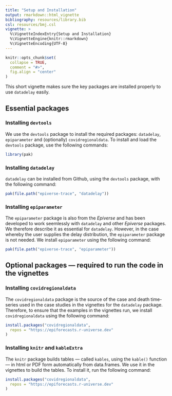 ```yaml
---
title: "Setup and Installation"
output: rmarkdown::html_vignette
bibliography: resources/library.bib
csl: resources/bmj.csl
vignette: >
  %\VignetteIndexEntry{Setup and Installation}
  %\VignetteEngine{knitr::rmarkdown}
  %\VignetteEncoding{UTF-8}
---
```


```r
knitr::opts_chunk$set(
  collapse = TRUE,
  comment = "#>",
  fig.align = "center"
)
```

This short vignette makes sure the key packages are installed properly to use
`datadelay` easily. 

## Essential packages
### Installing `devtools`
We use the `devtools` package to install the required packages: `datadelay`, 
`epiparameter` and (optionally) `covidregionaldata`. To install and load the
`devtools` package, use the following commands:

```r
library(pak)
```


### Installing `datadelay`
`datadelay` can be installed from Github, using the `devtools` package, with the
following command:

```r
pak(file.path("epiverse-trace", "datadelay"))
```
### Installing `epiparameter`
The `epiparameter` package is also from the *Epiverse* and has been developed to
work seemlessly with `datadelay` and other *Epiverse* packages. We therefore 
describe it as essential for `datadelay`. However, in the case whereby the user 
supplies the delay distribution, the `epiparameter` package is not needed. We 
install `epiparameter` using the following command:

```r
pak(file.path("epiverse-trace", "epiparameter"))
```

## Optional packages — required to run the code in the vignettes
### Installing `covidregionaldata`
The `covidregionaldata` package is the source of the case and death time-series
used in the case studies in the vignettes for the `datadelay` package. 
Therefore, to ensure that the examples in the vignettes run, we install 
`covidregionaldata` using the following command:

```r
install.packages("covidregionaldata",
  repos = "https://epiforecasts.r-universe.dev"
)
```

### Installing `knitr` and `kableExtra`
The `knitr` package builds tables — called `kables`, using the `kable()` 
function — in html or PDF form automatically from data.frames. We use it in the 
vignettes to build the tables. To install it,
run the following command:

```r
install.packages("covidregionaldata",
  repos = "https://epiforecasts.r-universe.dev"
)
```
